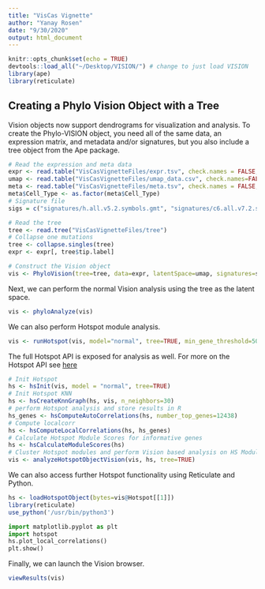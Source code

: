 ```yaml
---
title: "VisCas Vignette"
author: "Yanay Rosen"
date: "9/30/2020"
output: html_document
---
```


```r
knitr::opts_chunk$set(echo = TRUE)
devtools::load_all("~/Desktop/VISION/") # change to just load VISION
library(ape)
library(reticulate)
```

## Creating a Phylo Vision Object with a Tree

Vision objects now support dendrograms for visualization and analysis. To create the Phylo-VISION object, you need all of the same data, an expression matrix, and metadata and/or signatures, but you also include a tree object from the Ape package.
```r
# Read the expression and meta data
expr <- read.table("VisCasVignetteFiles/expr.tsv", check.names = FALSE, sep = "\t")
umap <- read.table("VisCasVignetteFiles/umap_data.csv", check.names=FALSE, sep=",", row.names = 1, header=TRUE)
meta <- read.table("VisCasVignetteFiles/meta.tsv", check.names = FALSE, sep = "\t", row.names = 1, header=TRUE)
meta$Cell_Type <- as.factor(meta$Cell_Type)
# Signature file
sigs = c("signatures/h.all.v5.2.symbols.gmt", "signatures/c6.all.v7.2.symbols.gmt", "signatures/c8.all.v7.2.symbols.gmt")

# Read the tree
tree <- read.tree("VisCasVignetteFiles/tree")
# Collapse one mutations
tree <- collapse.singles(tree)
expr <- expr[, tree$tip.label]

# Construct the Vision object
vis <- PhyloVision(tree=tree, data=expr, latentSpace=umap, signatures=sigs, meta=meta, num_neighbors=30)
```

Next, we can perform the normal Vision analysis using the tree as the latent space.

``` r
vis <- phyloAnalyze(vis)
```
We can also perform Hotspot module analysis.
```r
vis <- runHotspot(vis, model="normal", tree=TRUE, min_gene_threshold=50, n_neighbors = 30, number_top_genes = 12438)
```

The full Hotspot API is exposed for analysis as well. For more on the Hotspot API see [here](https://yoseflab.github.io/Hotspot/index.html)
```r
# Init Hotspot
hs <- hsInit(vis, model = "normal", tree=TRUE)
# Init Hotspot KNN
hs <- hsCreateKnnGraph(hs, vis, n_neighbors=30)
# perform Hotspot analysis and store results in R
hs_genes <- hsComputeAutoCorrelations(hs, number_top_genes=12438)
# Compute localcorr
hs <- hsComputeLocalCorrelations(hs, hs_genes)
# Calculate Hotspot Module Scores for informative genes
hs <- hsCalculateModuleScores(hs)
# Cluster Hotspot modules and perform Vision based analysis on HS Modules and 
vis <- analyzeHotspotObjectVision(vis, hs, tree=TRUE)
```

We can also access further Hotspot functionality using Reticulate and Python.
```r
hs <- loadHotspotObject(bytes=vis@Hotspot[[1]])
library(reticulate)
use_python('/usr/bin/python3')
```
```python
import matplotlib.pyplot as plt
import hotspot
hs.plot_local_correlations()
plt.show()
```


Finally, we can launch the Vision browser.
```r
viewResults(vis)
```


